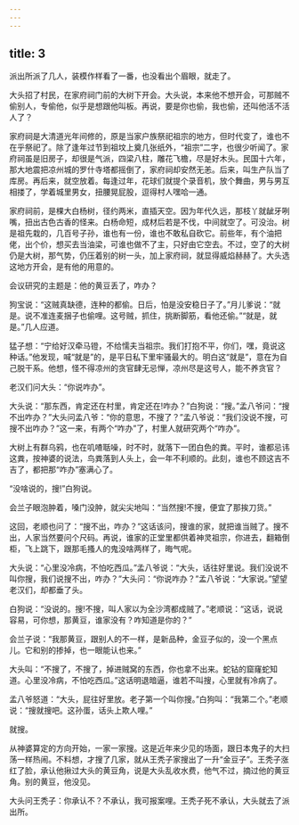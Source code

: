 ```yaml
---
---
---
```

title: 3
---



派出所派了几人，装模作样看了一番，也没看出个眉眼，就走了。

大头招了村民，在家府祠门前的大树下开会。大头说，本来他不想开会，可那贼不偷别人，专偷他，似乎是想跟他叫板。再说，要是你也偷，我也偷，还叫他活不活人了？

家府祠是大清道光年间修的，原是当家户族祭祀祖宗的地方，但时代变了，谁也不在乎祭祀了。除了逢年过节到祖坟上奠几张纸外，“祖宗”二字，也很少听闻了。家府祠虽是旧房子，却很是气派，四梁八柱，雕花飞檐，尽是好木头。民国十六年，那大地震把凉州城的罗什寺塔都摇倒了，家府祠却安然无恙。后来，叫生产队当了库房。再后来，就空放着。每逢过年，花球们就提个录音机，放个舞曲，男与男互相搂了，学着城里男女，扭腰晃屁股，逗得村人嘿哈一通。

家府祠前，是棵大白杨树，径约两米，直插天空。因为年代久远，那枝丫就龇牙咧嘴，扭出古色古香的怪来。白杨命短，成材后若是不伐，中间就空了。可没治。树是祖先栽的，几百号子孙，谁也有一份，谁也不敢私自砍它。前些年，有个油把佬，出个价，想买去当油梁，可谁也做不了主，只好由它空去。不过，空了的大树仍是大树，那气势，仍压着别的树一头，加上家府祠，就显得威焰赫赫了。大头选这地方开会，是有他的用意的。

会议研究的主题是：他的黄豆丢了，咋办？

狗宝说：“这贼真缺德，连种的都偷。日后，怕是没安稳日子了。”月儿爹说：“就是。说不准连麦捆子也偷哩。这号贼，抓住，挑断脚筋，看他还偷。”“就是，就是。”几人应道。

猛子想：“宁给好汉牵马镫，不给懦夫当祖宗。我们打抱不平，你们，嘿，竟说这种话。”他发现，喊“就是”的，是平日私下里牢骚最大的。明白这“就是”，意在为自己脱干系。他想，怪不得凉州的贪官肆无忌惮，凉州尽是这号人，能不养贪官？

老汉们问大头：“你说咋办”。

大头说：“那东西，肯定还在村里，肯定还在!咋办？”白狗说：“搜。”孟八爷问：“搜不出咋办？”大头问孟八爷：“你的意思，不搜了？”孟八爷说：“我们没说不搜，可搜不出咋办？”这一来，有两个“咋办”了，村里人就研究两个“咋办”。

大树上有群乌鸦，也在叽喳聒噪，时不时，就落下一团白色的粪。平时，谁都忌讳这粪，按神婆的说法，鸟粪落到人头上，会一年不利顺的。此刻，谁也不顾这吉不吉了，都把那“咋办”塞满心了。

“没啥说的，搜!”白狗说。

会兰子眼泡肿着，嗓门没肿，就尖尖地叫：“当然搜!不搜，便宜了那挨刀货。”

这回，老顺也问了：“搜不出，咋办？”这话该问，搜谁的家，就把谁当贼了。搜不出，人家当然要问个尺码。再说，谁家的正堂里都供着神灵祖宗，你进去，翻箱倒柜，飞上跳下，跟那毛搔人的鬼没啥两样了，晦气呢。

大头说：“心里没冷病，不怕吃西瓜。”孟八爷说：“大头，话往好里说。我们没说不叫你搜，我们说搜不出，咋办？”大头问：“你说咋办？”孟八爷说：“大家说。”望望老汉们，却都垂了头。

白狗说：“没说的。搜!不搜，叫人家以为全沙湾都成贼了。”老顺说：“这话，说说容易，可你想，那黄豆，谁家没有？咋知道是你的？”

会兰子说：“我那黄豆，跟别人的不一样，是新品种，金豆子似的，没一个黑点儿。它和别的掺掉，也一眼能认也来。”

大头叫：“不搜了，不搜了，掉进贼窝的东西，你也拿不出来。蛇钻的窟窿蛇知道。心里没冷病，不怕吃西瓜。”这话明退暗逼，谁若不叫搜，心里就有冷病了。

孟八爷怒道：“大头，屁往好里放。老子第一个叫你搜。”白狗叫：“我第二个。”老顺说：“搜就搜吧。这孙蛋，话头上欺人哩。”

就搜。

从神婆算定的方向开始，一家一家搜。这是近年来少见的场面，跟日本鬼子的大扫荡一样热闹。不料想，才搜了几家，就从王秃子家搜出了一升“金豆子”。王秃子涨红了脸，承认他揪过大头的黄豆角，说是大头乱收水费，他气不过，摘过他的黄豆角。别的黄豆，他没见。

大头问王秃子：你承认不？不承认，我可报案哩。王秃子死不承认，大头就去了派出所。